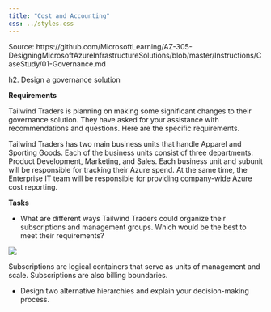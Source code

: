 ```yaml
---
title: "Cost and Accounting"
css: ../styles.css
---
```


Source: https://github.com/MicrosoftLearning/AZ-305-DesigningMicrosoftAzureInfrastructureSolutions/blob/master/Instructions/CaseStudy/01-Governance.md

h2. Design a governance solution

**Requirements**

Tailwind Traders is planning on making some significant changes to their governance solution. They have asked for your assistance with recommendations and questions. Here are the specific requirements.

Tailwind Traders has two main business units that handle Apparel and Sporting Goods. Each of the business units consist of three departments: Product Development, Marketing, and Sales. Each business unit and subunit will be responsible for tracking their Azure spend. At the same time, the Enterprise IT team will be responsible for providing company-wide Azure cost reporting.

**Tasks**

- What are different ways Tailwind Traders could organize their subscriptions and management groups. Which would be the best to meet their requirements?

![](../images/subscription_groups.png){.center .image-large}

Subscriptions are logical containers that serve as units of management and scale. Subscriptions are also billing boundaries.

- Design two alternative hierarchies and explain your decision-making process.




